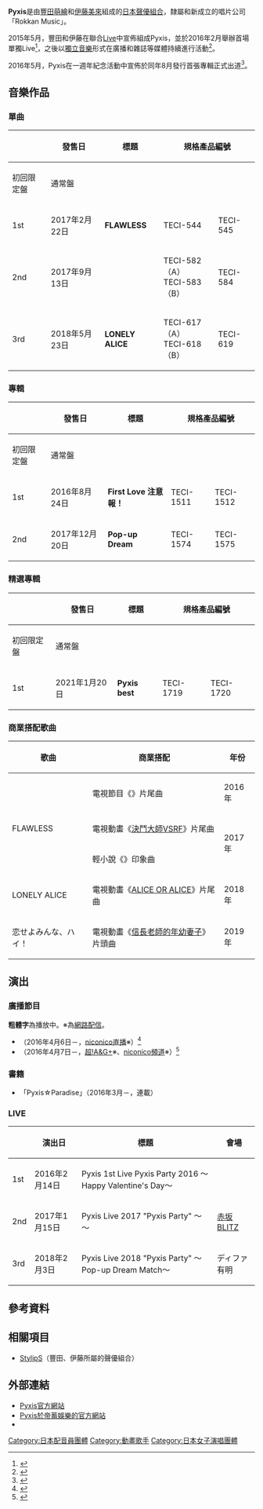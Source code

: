 {{藝人
|姓名 = Pyxis
|類型 = 組合
|圖片 =
|外文名 = Pyxis（ピクシス）
|外文 = ja
|音樂類型 = [[日本流行音樂|J-POP]]、[[動畫歌曲|動畫歌曲]]
|出身地 = {{JPN}}
|出道作 =
|代表作 =
|活躍年代 = 2015年5月－
|唱片公司 = Rokkan Music
|經紀公司 = [[Style_Cube|Style Cube]]
|網站 = [http://pyxis.party/ Pyxis Official Site]
|相關團體 =
|現任成員 = [[豐田萌繪|豐田萌繪]]<br />[[伊藤美來|伊藤美來]]
}}
'''Pyxis'''是由[[豐田萌繪|豐田萌繪]]和[[伊藤美來|伊藤美來]]組成的[[日本|日本]][[聲優組合|聲優組合]]，隸屬{{tsl|ja|テイチクエンタテインメント|帝蓄娛樂}}和{{tsl|ja|ZERO-A}}新成立的唱片公司「Rokkan Music」。

2015年5月，豐田和伊藤在聯合[[音樂會|Live]]中宣佈組成Pyxis，並於2016年2月舉辦首場單獨Live<ref>{{Cite web|url=http://natalie.mu/music/news/160050|script-title=ja:StylipS豊田萌絵＆伊藤美来の新ユニット、バレンタインに1stライブ|publisher=[[Natalie_(網站)|音樂Natalie]]|date=2015-09-14|accessdate=2016-09-11|language=ja|archive-date=2016-03-05|archive-url=https://web.archive.org/web/20160305191927/http://natalie.mu/music/news/160050|dead-url=no}}</ref>，之後以[[獨立音樂|獨立音樂]]形式在廣播和雜誌等媒體持續進行活動<ref>{{Cite web|url=https://www.kids-station.com/minisite/anion/guest/a442.html|script-title=ja:Pyxisインタビュー|publisher={{lang|ja|アニぱら音楽館}}|accessdate=2016-09-11|language=ja|archive-url=https://web.archive.org/web/20160919170243/https://www.kids-station.com/minisite/anion/guest/a442.html|archive-date=2016-09-19|dead-url=yes}}</ref>。

2016年5月，Pyxis在一週年紀念活動中宣佈於同年8月發行首張專輯正式出道<ref>{{Cite web|url=http://www.oricon.co.jp/news/2072414/full/|script-title=ja:テイチク×ZERO-Aが新レーベル始動 第1弾は豊田萌絵&伊藤美来「Pyxis」|publisher=[[Oricon|ORICON STYLE]]|date=2016-05-28|accessdate=2016-02-28|language=ja|archive-date=2016-05-30|archive-url=https://web.archive.org/web/20160530060745/http://www.oricon.co.jp/news/2072414/full/|dead-url=no}}</ref>。

== 音樂作品 ==
=== 單曲 ===
{| class="wikitable" style="font-size:small"
! rowspan="2"| !! rowspan="2"| 發售日 !! rowspan="2"|標題 !! colspan="2"|規格產品編號 !! rowspan="2"|[[Oricon公信榜|Oricon]]<br />最高排名<ref>{{Cite web|url=http://www.oricon.co.jp/prof/678694/rank/single/|script-title=ja:Pyxisのシングル売上ランキング|publisher=ORICON STYLE|accessdate=2017-03-01|language=ja|archive-date=2017-03-01|archive-url=https://web.archive.org/web/20170301183401/http://www.oricon.co.jp/prof/678694/rank/single/|dead-url=no}}</ref>
|-
! 初回限定盤 !! 通常盤
|-
! 1st
| 2017年2月22日 || '''FLAWLESS''' || TECI-544 || TECI-545 || 45名
|-
! 2nd
| 2017年9月13日 || '''{{lang|ja|ダイスキ×じゃない}}''' || TECI-582（A）<br/>TECI-583（B）|| TECI-584 || 26名
|-
! 3rd
| 2018年5月23日 || '''LONELY ALICE''' || TECI-617（A）<br/>TECI-618（B）|| TECI-619 || 31名
|}

=== 專輯 ===
{| class="wikitable" style="font-size:small;"
! rowspan="2"| !! rowspan="2"|發售日 !! rowspan="2"|標題 !! colspan="2"|規格產品編號 !! rowspan="2"|Oricon<br />最高排名<ref>{{Cite web|url=http://www.oricon.co.jp/prof/678694/rank/album/|script-title=ja:Pyxisのアルバム売上ランキング|publisher=ORICON STYLE|accessdate=2017-01-02|language=ja|archive-date=2017-01-03|archive-url=https://web.archive.org/web/20170103002406/http://www.oricon.co.jp/prof/678694/rank/album/|dead-url=no}}</ref>
|-
! 初回限定盤 !! 通常盤
|-
! 1st
| 2016年8月24日 || '''First Love 注意報！''' || TECI-1511 || TECI-1512 || 26名
|-
! 2nd
| 2017年12月20日 || '''Pop-up Dream''' || TECI-1574 || TECI-1575 || 75名
|}

=== 精選專輯 ===
{| class="wikitable" style="font-size:small;"
! rowspan="2"| !! rowspan="2"|發售日 !! rowspan="2"|標題 !! colspan="2"|規格產品編號 !! rowspan="2"|Oricon<br />最高排名
|-
! 初回限定盤 !! 通常盤
|-
! 1st
| 2021年1月20日 || '''Pyxis best''' || TECI-1719 || TECI-1720 || 
|}

=== 商業搭配歌曲 ===
{| class="wikitable" style="font-size:small;"
! 歌曲 !! 商業搭配 !! 年份
|-
| {{lang|ja|トキメキセンセーション！}} || 電視節目《{{tsl|ja|アニメマシテ|Animemashite}}》片尾曲 || 2016年
|-
| FLAWLESS || 電視動畫《[[決鬥大師|決鬥大師VSRF]]》片尾曲 || rowspan="2"|2017年
|-
| {{lang|ja|ダイスキ×じゃない}} || 輕小說《{{lang|ja|剣士を目指して入学したのに魔法適性9999なんですけど!?}}》印象曲
|-
| LONELY ALICE || 電視動畫《[[ALICE_OR_ALICE～妹控哥哥與雙胞胎妹妹～|ALICE OR ALICE]]》片尾曲 || 2018年
|-
| 恋せよみんな、ハイ！ || 電視動畫《[[信長老師的年幼妻子|信長老師的年幼妻子]]》片頭曲 || 2019年
|}

== 演出 ==
=== 廣播節目 ===
'''粗體字'''為播放中。※為[[網路電台|網路配信]]。
* '''{{lang|ja|Pyxisのキラキラ大作戦!}}'''（2016年4月6日－，[[niconico動畫#niconico直播（ニコニコ生放送）|niconico直播]]※）<ref>{{cite web|url=http://pyxis.secondshot.jp/|script-title=ja:Pyxisのキラキラ大作戦！公式サイト|accessdate=2016-04-05|date=2016-03-20|language=ja|archive-date=2016-04-07|archive-url=https://web.archive.org/web/20160407135737/http://pyxis.secondshot.jp/|dead-url=no}}</ref>
* '''{{lang|ja|Pyxisの夜空の下de Meeting}}'''（2016年4月7日－，[[超!A&G+|超!A&G+]]※、[[niconico動畫#niconico頻道（ニコニコチャンネル）|niconico頻道]]※）<ref>{{Cite web|publisher=ZERO-A.INC|script-title=ja:2016年4月からのメゾン・ド・イーコエ|url=http://ekoe.jp/310|accessdate=2016-04-19|language=ja|deadurl=yes|archiveurl=https://web.archive.org/web/20160417005556/http://ekoe.jp/310|archivedate=2016-04-17}}</ref>

=== 書籍 ===
* {{tsl|ja|声優パラダイスR|聲優Paradise R}}「Pyxis☆Paradise」（2016年3月－，連載）

=== LIVE ===
{| class="wikitable" style="font-size:small;"
! !! 演出日 !! 標題 !! 會場
|-
! 1st
| 2016年2月14日
| Pyxis 1st Live Pyxis Party 2016 ～Happy Valentine's Day～
| {{tsl|ja|横浜ベイホール|橫濱BAY HALL}}
|-
! 2nd
| 2017年1月15日
| Pyxis Live 2017 "Pyxis Party" ～{{lang|ja|First Love 注意報！}}～
| [[赤坂BLITZ|赤坂BLITZ]]
|-
! 3rd
| 2018年2月3日
| Pyxis Live 2018 "Pyxis Party" 〜Pop-up Dream Match〜
| ディファ有明
|}

== 參考資料 ==
{{Reflist}}

== 相關項目 ==
* [[StylipS|StylipS]]（豐田、伊藤所屬的聲優組合）

== 外部連結 ==
* [http://pyxis.party/index.html Pyxis官方網站]{{Wayback|url=http://pyxis.party/index.html |date=20161105092859 }}{{ja}}
* [http://www.teichiku.co.jp/artist/pyxis/ Pyxis於帝蓄娛樂的官方網站]{{Wayback|url=http://www.teichiku.co.jp/artist/pyxis/ |date=20160923162946 }}{{ja}}
* {{Twitter|info_pyxis|Pyxis官方}}{{ja}}

{{Style Cube}}

{{DEFAULTSORT:Pyxis}}
[[Category:日本配音員團體|Category:日本配音員團體]]
[[Category:動畫歌手|Category:動畫歌手]]
[[Category:日本女子演唱團體|Category:日本女子演唱團體]]